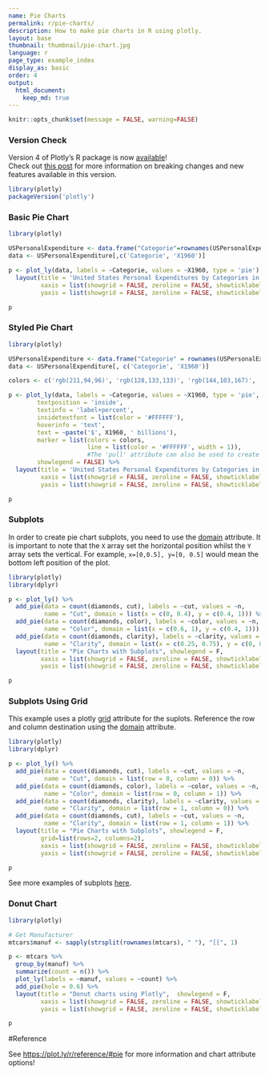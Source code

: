 ```yaml
---
name: Pie Charts
permalink: r/pie-charts/
description: How to make pie charts in R using plotly.
layout: base
thumbnail: thumbnail/pie-chart.jpg
language: r
page_type: example_index
display_as: basic
order: 4
output:
  html_document:
    keep_md: true
---
```


```r
knitr::opts_chunk$set(message = FALSE, warning=FALSE)
```



### Version Check

Version 4 of Plotly's R package is now [available](https://plot.ly/r/getting-started/#installation)!<br>
Check out [this post](http://moderndata.plot.ly/upgrading-to-plotly-4-0-and-above/) for more information on breaking changes and new features available in this version.
```r
library(plotly)
packageVersion('plotly')
```

### Basic Pie Chart

```r
library(plotly)

USPersonalExpenditure <- data.frame("Categorie"=rownames(USPersonalExpenditure), USPersonalExpenditure)
data <- USPersonalExpenditure[,c('Categorie', 'X1960')]

p <- plot_ly(data, labels = ~Categorie, values = ~X1960, type = 'pie') %>%
  layout(title = 'United States Personal Expenditures by Categories in 1960',
         xaxis = list(showgrid = FALSE, zeroline = FALSE, showticklabels = FALSE),
         yaxis = list(showgrid = FALSE, zeroline = FALSE, showticklabels = FALSE))

p
```

### Styled Pie Chart

```r
library(plotly)

USPersonalExpenditure <- data.frame("Categorie" = rownames(USPersonalExpenditure), USPersonalExpenditure)
data <- USPersonalExpenditure[, c('Categorie', 'X1960')]

colors <- c('rgb(211,94,96)', 'rgb(128,133,133)', 'rgb(144,103,167)', 'rgb(171,104,87)', 'rgb(114,147,203)')

p <- plot_ly(data, labels = ~Categorie, values = ~X1960, type = 'pie',
        textposition = 'inside',
        textinfo = 'label+percent',
        insidetextfont = list(color = '#FFFFFF'),
        hoverinfo = 'text',
        text = ~paste('$', X1960, ' billions'),
        marker = list(colors = colors,
                      line = list(color = '#FFFFFF', width = 1)),
                      #The 'pull' attribute can also be used to create space between the sectors
        showlegend = FALSE) %>%
  layout(title = 'United States Personal Expenditures by Categories in 1960',
         xaxis = list(showgrid = FALSE, zeroline = FALSE, showticklabels = FALSE),
         yaxis = list(showgrid = FALSE, zeroline = FALSE, showticklabels = FALSE))

p
```

### Subplots
In order to create pie chart subplots, you need to use the [domain](https://plot.ly/javascript/reference/#pie-domain) attribute. It is important to note that the `X` array set the horizontal position whilst the `Y` array sets the vertical. For example, `x=[0,0.5], y=[0, 0.5]` would mean the bottom left position of the plot.
```r
library(plotly)
library(dplyr)

p <- plot_ly() %>%
  add_pie(data = count(diamonds, cut), labels = ~cut, values = ~n,
          name = "Cut", domain = list(x = c(0, 0.4), y = c(0.4, 1))) %>%
  add_pie(data = count(diamonds, color), labels = ~color, values = ~n,
          name = "Color", domain = list(x = c(0.6, 1), y = c(0.4, 1))) %>%
  add_pie(data = count(diamonds, clarity), labels = ~clarity, values = ~n,
          name = "Clarity", domain = list(x = c(0.25, 0.75), y = c(0, 0.6))) %>%
  layout(title = "Pie Charts with Subplots", showlegend = F,
         xaxis = list(showgrid = FALSE, zeroline = FALSE, showticklabels = FALSE),
         yaxis = list(showgrid = FALSE, zeroline = FALSE, showticklabels = FALSE))

p
```

### Subplots Using Grid
This example uses a plotly [grid](https://plot.ly/javascript/reference/#layout-grid) attribute for the suplots. Reference the row and column destination using the [domain](https://plot.ly/javascript/reference/#pie-domain) attribute.
```r
library(plotly)
library(dplyr)

p <- plot_ly() %>%
  add_pie(data = count(diamonds, cut), labels = ~cut, values = ~n,
          name = "Cut", domain = list(row = 0, column = 0)) %>%
  add_pie(data = count(diamonds, color), labels = ~color, values = ~n,
          name = "Color", domain = list(row = 0, column = 1)) %>%
  add_pie(data = count(diamonds, clarity), labels = ~clarity, values = ~n,
          name = "Clarity", domain = list(row = 1, column = 0)) %>%
  add_pie(data = count(diamonds, cut), labels = ~cut, values = ~n,
          name = "Clarity", domain = list(row = 1, column = 1)) %>%
  layout(title = "Pie Charts with Subplots", showlegend = F,
         grid=list(rows=2, columns=2),
         xaxis = list(showgrid = FALSE, zeroline = FALSE, showticklabels = FALSE),
         yaxis = list(showgrid = FALSE, zeroline = FALSE, showticklabels = FALSE))

p
```

See more examples of subplots [here](https://plot.ly/r/subplots/).

### Donut Chart

```r
library(plotly)

# Get Manufacturer
mtcars$manuf <- sapply(strsplit(rownames(mtcars), " "), "[[", 1)

p <- mtcars %>%
  group_by(manuf) %>%
  summarize(count = n()) %>%
  plot_ly(labels = ~manuf, values = ~count) %>%
  add_pie(hole = 0.6) %>%
  layout(title = "Donut charts using Plotly",  showlegend = F,
         xaxis = list(showgrid = FALSE, zeroline = FALSE, showticklabels = FALSE),
         yaxis = list(showgrid = FALSE, zeroline = FALSE, showticklabels = FALSE))

p
```

#Reference

See [https://plot.ly/r/reference/#pie](https://plot.ly/r/reference/#pie) for more information and chart attribute options!
